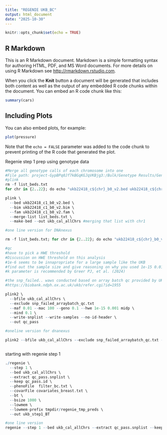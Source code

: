 ```yaml
---
title: "REGENIE UKB_BC"
output: html_document
date: "2025-10-30"
---
```


```r
knitr::opts_chunk$set(echo = TRUE)
```

## R Markdown

This is an R Markdown document. Markdown is a simple formatting syntax for authoring HTML, PDF, and MS Word documents. For more details on using R Markdown see <http://rmarkdown.rstudio.com>.

When you click the **Knit** button a document will be generated that includes both content as well as the output of any embedded R code chunks within the document. You can embed an R code chunk like this:

```r
summary(cars)
```

## Including Plots

You can also embed plots, for example:

```r
plot(pressure)
```

Note that the `echo = FALSE` parameter was added to the code chunk to prevent printing of the R code that generated the plot.


Regenie step 1 prep using genotype data
```r
#Merge all genotype calls of each chromosome into one
#File path: project-GypBPq0Jf7kBGqKGJqVKBjg3:/Bulk/Genotype Results/Genotype calls/
#plink
rm -f list_beds.txt
for chr in {2..22}; do echo "ukb22418_c${chr}_b0_v2.bed ukb22418_c${chr}_b0_v2.bim ukb22418_c${chr}_b0_v2.fam" >> list_beds.txt; done #creating a list with only chr2-22

plink \
  --bed ukb22418_c1_b0_v2.bed \
  --bim ukb22418_c1_b0_v2.bim \
  --fam ukb22418_c1_b0_v2.fam \
  --merge-list list_beds.txt \
  --make-bed --out ukb_cal_allChrs #merging that list with chr1

#one line version for DNAnexus

rm -f list_beds.txt; for chr in {2..22}; do echo "ukb22418_c${chr}_b0_v2.bed ukb22418_c${chr}_b0_v2.bim ukb22418_c${chr}_b0_v2.fam" >> list_beds.txt; done; plink --bed ukb22418_c1_b0_v2.bed --bim ukb22418_c1_b0_v2.bim --fam ukb22418_c1_b0_v2.fam --merge-list list_beds.txt --make-bed --out ukb_cal_allChrs

#qc 
#have to pick a HWE threshold
#Discussion on HWE threshold on this analysis
#1e-6 seems to be innapropriate for a large sample like the UKB 
#find out the sample size and give reasoning on why you used 1e-15 0.01
#k parameter is recommended by Greer PJ, et al. (2024)

#the snp_failed.. waws conducted based on array batch qc provided by UKB
#https://biobank.ndph.ox.ac.uk/ukb/refer.cgi?id=1955

plink2 \
  --bfile ukb_cal_allChrs \
  --exclude snp_failed_arraybatch_qc.txt
  --maf 0.01 --mac 100 --geno 0.1 --hwe 1e-15 0.001 midp \
  --mind 0.1 \
  --write-snplist --write-samples --no-id-header \
  --out qc_pass

#oneline version for dnanexus

plink2 --bfile ukb_cal_allChrs --exclude snp_failed_arraybatch_qc.txt --maf 0.01 --mac 100 --geno 0.1 --hwe 1e-15 0.001 midp --mind 0.1 --write-snplist --write-samples --no-id-header --out qc_pass



```


starting with regenie step 1
```r
./regenie \
  --step 1 \
  --bed ukb_cal_allChrs \
  --extract qc_pass.snplist \
  --keep qc_pass.id \
  --phenoFile  filter_bc.txt \
  --covarFile covariates_breast.txt \
  --bt \
  --bsize 1000 \
  --lowmem \
  --lowmem-prefix tmpdir/regenie_tmp_preds \
  --out ukb_step1_BT

#one line version 
regenie --step 1 --bed ukb_cal_allChrs --extract qc_pass.snplist --keep qc_pass.id --phenoFile bc.txt --covarFile covariates_breast.txt --remove fid_to_remove_breast.txt --bt --bsize 1000 --lowmem --lowmem-prefix tmpdir/regenie_tmp_preds --out ukb_step1_BT

```


